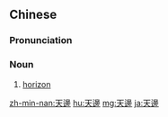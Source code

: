 {{also|天边}}
==Chinese==
{{zh-forms|s=天边}}

===Pronunciation===
{{zh-pron
|m=tiānbiān
|c=tin1 bin1
|h=pfs=thiên-piên
|mn=thiⁿ-piⁿ
|cat=n
}}

===Noun===
{{zh-noun}}

# [[horizon]]

[[zh-min-nan:天邊]]
[[hu:天邊]]
[[mg:天邊]]
[[ja:天邊]]